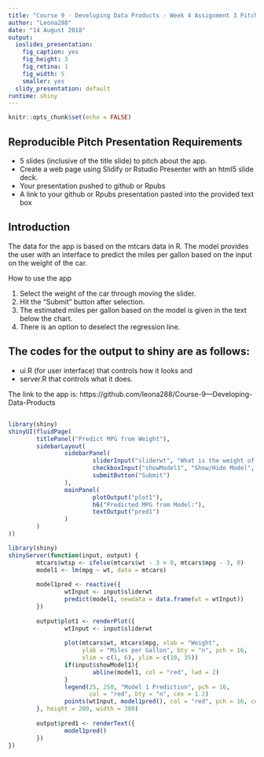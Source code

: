 ---
title: "Course 9 - Developing Data Products - Week 4 Assignment 3 Pitch"
author: "Leona288"
date: "14 August 2018"
output:
  ioslides_presentation:
    fig_caption: yes
    fig_height: 3
    fig_retina: 1
    fig_width: 5
    smaller: yes
  slidy_presentation: default
runtime: shiny
---

```{r setup, include=FALSE}
knitr::opts_chunk$set(echo = FALSE)
```

## Reproducible Pitch Presentation Requirements

- 5 slides (inclusive of the title slide) to pitch about the app. 
- Create a web page using Slidify or Rstudio Presenter with an html5 slide deck.
- Your presentation pushed to github or Rpubs
- A link to your github or Rpubs presentation pasted into the provided text box

## Introduction

The data for the app is based on the mtcars data in R.
The model provides the user with an interface to predict the miles per gallon based on the input on the weight of the car.

How to use the app

1. Select the weight of the car through moving the slider.
2. Hit the "Submit" button after selection.
3. The estimated miles per gallon based on the model is given in the text below the chart.
4. There is an option to deselect the regression line.

## The codes for the output to shiny are as follows:
- ui.R (for user interface) that controls how it looks and
- server.R that controls what it does.

The link to the app is:
https://github.com/leona288/Course-9---Developing-Data-Products

##

```{r, echo=FALSE}
library(shiny)
shinyUI(fluidPage(
        titlePanel("Predict MPG from Weight"),
        sidebarLayout(
                sidebarPanel(
                        sliderInput("sliderwt", "What is the weight of the car?", 1, 6, value = 3),
                        checkboxInput("showModel1", "Show/Hide Model", value = TRUE),
                        submitButton("Submit")
                ),
                mainPanel(
                        plotOutput("plot1"),
                        h6("Predicted MPG from Model:"),
                        textOutput("pred1")
                )
        )
))
```


```{r, echo=FALSE}
library(shiny)
shinyServer(function(input, output) {
        mtcars$wtsp <- ifelse(mtcars$wt - 3 > 0, mtcars$mpg - 3, 0)
        model1 <- lm(mpg ~ wt, data = mtcars)
        
        model1pred <- reactive({
                wtInput <- input$sliderwt
                predict(model1, newdata = data.frame(wt = wtInput))
        })
        
        output$plot1 <- renderPlot({
                wtInput <- input$sliderwt
                
                plot(mtcars$wt, mtcars$mpg, xlab = "Weight", 
                     ylab = "Miles per Gallon", bty = "n", pch = 16,
                     xlim = c(1, 6), ylim = c(10, 35))
                if(input$showModel1){
                        abline(model1, col = "red", lwd = 2)
                }
                legend(25, 250, "Model 1 Prediction", pch = 16, 
                       col = "red", bty = "n", cex = 1.2)
                points(wtInput, model1pred(), col = "red", pch = 16, cex = 2)
        }, height = 200, width = 300)
        
        output$pred1 <- renderText({
                model1pred()
        })
})



```




